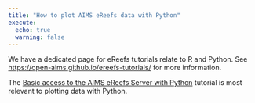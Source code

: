 ```yaml
---
title: "How to plot AIMS eReefs data with Python"
execute:
  echo: true
  warning: false
---
```


We have a dedicated page for eReefs tutorials relate to R and Python. See [https://open-aims.github.io/ereefs-tutorials/](https://open-aims.github.io/ereefs-tutorials/) for more information.

The [Basic access to the AIMS eReefs Server with Python](https://open-aims.github.io/ereefs-tutorials/tutorials/python/access-ereefs-data-server/basic-server-access/basic_server_access_python.html) tutorial is most relevant to plotting data with Python.
